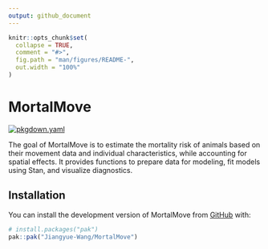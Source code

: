 ```yaml
---
output: github_document
---
```


<!-- README.md is generated from README.Rmd. Please edit that file -->

```r
knitr::opts_chunk$set(
  collapse = TRUE,
  comment = "#>",
  fig.path = "man/figures/README-",
  out.width = "100%"
)
```

# MortalMove

<!-- badges: start -->

[![pkgdown.yaml](https://github.com/Jiangyue-Wang/MortalMove/actions/workflows/pkgdown.yaml/badge.svg)](https://github.com/Jiangyue-Wang/MortalMove/actions/workflows/pkgdown.yaml)

<!-- badges: end -->

The goal of MortalMove is to estimate the mortality risk of animals based on their movement data and individual characteristics, while accounting for spatial effects. It provides functions to prepare data for modeling, fit models using Stan, and visualize diagnostics.

## Installation

You can install the development version of MortalMove from [GitHub](https://github.com/) with:

``` r
# install.packages("pak")
pak::pak("Jiangyue-Wang/MortalMove")
```


